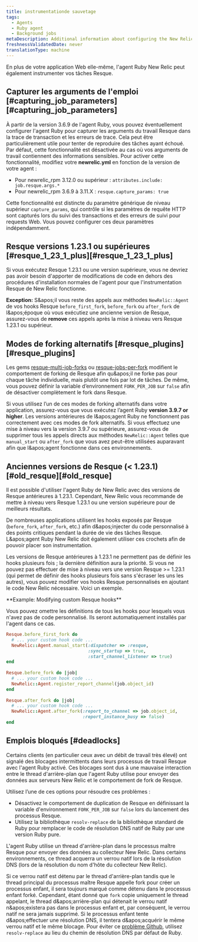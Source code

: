 ```yaml
---
title: instrumentationde sauvetage
tags:
  - Agents
  - Ruby agent
  - Background jobs
metaDescription: Additional information about configuring the New Relic Ruby instrumentation of Resque jobs.
freshnessValidatedDate: never
translationType: machine
---
```


En plus de votre application Web elle-même, l'agent Ruby New Relic peut également instrumenter vos tâches Resque.

## Capturer les arguments de l'emploi [#capturing\_job\_parameters][#capturing_job_parameters]

À partir de la version 3.6.9 de l'agent Ruby, vous pouvez éventuellement configurer l'agent Ruby pour capturer les arguments du travail Resque dans la trace de transaction et les erreurs de trace. Cela peut être particulièrement utile pour tenter de reproduire des tâches ayant échoué. Par défaut, cette fonctionnalité est désactivée au cas où vos arguments de travail contiennent des informations sensibles. Pour activer cette fonctionnalité, modifiez votre <DNT>**newrelic.yml**</DNT> en fonction de la version de votre agent :

* Pour newrelic\_rpm 3.12.0 ou supérieur : `attributes.include: job.resque.args.*`
* Pour newrelic\_rpm 3.6.9 à 3.11.X : `resque.capture_params: true`

Cette fonctionnalité est distincte du paramètre générique de niveau supérieur `capture_params`, qui contrôle si les paramètres de requête HTTP sont capturés lors du suivi des transactions et des erreurs de suivi pour requests Web. Vous pouvez configurer ces deux paramètres indépendamment.

## Resque versions 1.23.1 ou supérieures [#resque\_1\_23\_1\_plus][#resque_1_23_1_plus]

Si vous exécutez Resque 1.23.1 ou une version supérieure, vous ne devriez pas avoir besoin d'apporter de modifications de code en dehors des procédures d'installation normales de l'agent pour que l'instrumentation Resque de New Relic fonctionne.

<DNT>**Exception:**</DNT> S&amp;apos;il vous reste des appels aux méthodes `NewRelic::Agent` de vos hooks Resque `before_first_fork`, `before_fork` ou `after_fork` de l&amp;apos;époque où vous exécutiez une ancienne version de Resque, assurez-vous de <DNT>**remove**</DNT> ces appels après la mise à niveau vers Resque 1.23.1 ou supérieur.

## Modes de forking alternatifs [#resque\_plugins][#resque_plugins]

Les gems [resque-multi-job-forks](https://github.com/stulentsev/resque-multi-job-forks) ou [resque-jobs-per-fork](https://github.com/samgranieri/resque-jobs-per-fork) modifient le comportement de forking de Resque afin qu&amp;apos;il ne forke pas pour chaque tâche individuelle, mais plutôt une fois par lot de tâches. De même, vous pouvez définir la variable d’environnement `FORK_PER_JOB` sur `false` afin de désactiver complètement le fork dans Resque.

Si vous utilisez l’un de ces modes de forking alternatifs dans votre application, assurez-vous que vous exécutez l’agent Ruby <DNT>**version 3.9.7 or higher**</DNT>. Les versions antérieures de l&amp;apos;agent Ruby ne fonctionnent pas correctement avec ces modes de fork alternatifs. Si vous effectuez une mise à niveau vers la version 3.9.7 ou supérieure, assurez-vous de supprimer tous les appels directs aux méthodes `NewRelic::Agent` telles que `manual_start` ou `after_fork` que vous avez peut-être utilisées auparavant afin que l&amp;apos;agent fonctionne dans ces environnements.

## Anciennes versions de Resque (&lt; 1.23.1) [#old\_resque][#old_resque]

Il est possible d'utiliser l'agent Ruby de New Relic avec des versions de Resque antérieures à 1.23.1. Cependant, New Relic vous recommande de mettre à niveau vers Resque 1.23.1 ou une version supérieure pour de meilleurs résultats.

De nombreuses applications utilisent les hooks exposés par Resque (`before_fork`, `after_fork`, etc.) afin d&amp;apos;injecter du code personnalisé à des points critiques pendant la durée de vie des tâches Resque. L&amp;apos;agent Ruby New Relic doit également utiliser ces crochets afin de pouvoir placer son instrumentation.

Les versions de Resque antérieures à 1.23.1 ne permettent pas de définir les hooks plusieurs fois ; la dernière définition aura la priorité. Si vous ne pouvez pas effectuer de mise à niveau vers une version Resque &gt;= 1.23.1 (qui permet de définir des hooks plusieurs fois sans s'écraser les uns les autres), vous pouvez modifier vos hooks Resque personnalisés en ajoutant le code New Relic nécessaire. Voici un exemple.

<DNT>
  **Example: Modifying custom Resque hooks**
</DNT>

Vous pouvez omettre les définitions de tous les hooks pour lesquels vous n'avez pas de code personnalisé. Ils seront automatiquement installés par l'agent dans ce cas.

```ruby
Resque.before_first_fork do
  # ... your custom hook code ...
  NewRelic::Agent.manual_start(:dispatcher => :resque,
                               :sync_startup => true,
                               :start_channel_listener => true)
end
    
Resque.before_fork do |job|
  # ... your custom hook code ...
  NewRelic::Agent.register_report_channel(job.object_id)
end
    
Resque.after_fork do |job|
  # ... your custom hook code ...
  NewRelic::Agent.after_fork(:report_to_channel => job.object_id,
                             :report_instance_busy => false)
end
```

## Emplois bloqués [#deadlocks]

Certains clients (en particulier ceux avec un débit de travail très élevé) ont signalé des blocages intermittents dans leurs processus de travail Resque avec l'agent Ruby activé. Ces blocages sont dus à une mauvaise interaction entre le thread d'arrière-plan que l'agent Ruby utilise pour envoyer des données aux serveurs New Relic et le comportement de fork de Resque.

Utilisez l’une de ces options pour résoudre ces problèmes :

* Désactivez le comportement de duplication de Resque en définissant la variable d'environnement `FORK_PER_JOB` sur `false` lors du lancement des processus Resque.
* Utilisez la bibliothèque `resolv-replace` de la bibliothèque standard de Ruby pour remplacer le code de résolution DNS natif de Ruby par une version Ruby pure.

L'agent Ruby utilise un thread d'arrière-plan dans le processus maître Resque pour envoyer des données au collecteur New Relic. Dans certains environnements, ce thread acquerra un verrou natif lors de la résolution DNS (lors de la résolution du nom d'hôte du collecteur New Relic).

Si ce verrou natif est détenu par le thread d'arrière-plan tandis que le thread principal du processus maître Resque appelle fork pour créer un processus enfant, il sera toujours marqué comme détenu dans le processus enfant forké. Cependant, étant donné que `fork` copie uniquement le thread appelant, le thread d&amp;apos;arrière-plan qui détenait le verrou natif n&amp;apos;existera pas dans le processus enfant et, par conséquent, le verrou natif ne sera jamais supprimé. Si le processus enfant tente d&amp;apos;effectuer une résolution DNS, il tentera d&amp;apos;acquérir le même verrou natif et le même blocage. Pour éviter ce [problème Github](https://github.com/resque/resque/issues/1101), utilisez `resolv-replace` au lieu du chemin de résolution DNS par défaut de Ruby.